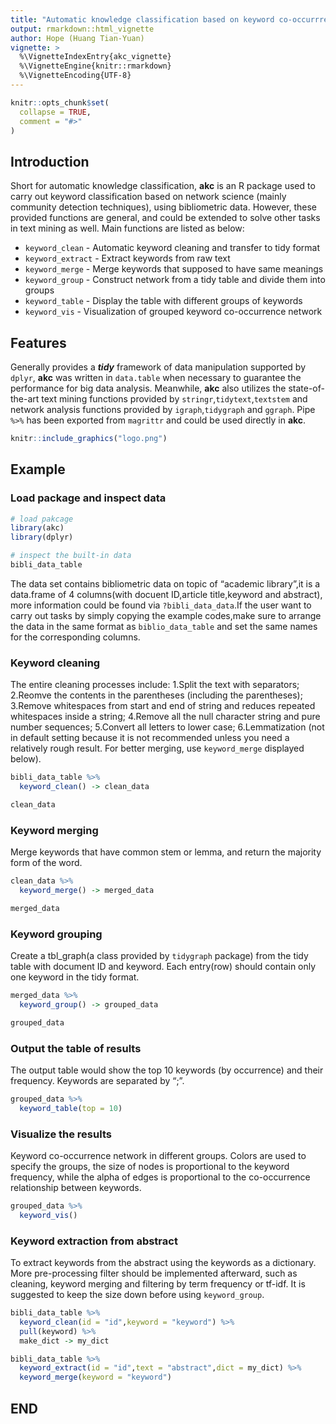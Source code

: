 ---
title: "Automatic knowledge classification based on keyword co-occurrrence network"
output: rmarkdown::html_vignette
author: Hope (Huang Tian-Yuan)
vignette: >
  %\VignetteIndexEntry{akc_vignette}
  %\VignetteEngine{knitr::rmarkdown}
  %\VignetteEncoding{UTF-8}
---

```{r, include = FALSE}
knitr::opts_chunk$set(
  collapse = TRUE,
  comment = "#>"
)
```
 
## Introduction 
  Short for automatic knowledge classification, **akc** is an R package used to carry out keyword classification based on network science (mainly community detection techniques), using bibliometric data. However, these provided functions are general, and could be extended to solve other tasks in text mining as well. Main functions are listed as below:
  
- `keyword_clean` - Automatic keyword cleaning and transfer to tidy format 
- `keyword_extract` - Extract keywords from raw text 
- `keyword_merge` - Merge keywords that supposed to have same meanings 
- `keyword_group` - Construct network from a tidy table and divide them into groups
- `keyword_table` - Display the table with different groups of keywords
- `keyword_vis` - Visualization of grouped keyword co-occurrence network 
  
## Features    
  Generally provides a ***tidy***  framework of data manipulation supported by `dplyr`, **akc** was written in `data.table` when necessary to guarantee the performance for big data analysis. Meanwhile, **akc** also utilizes the state-of-the-art text mining functions provided by `stringr`,`tidytext`,`textstem` and network analysis functions provided by `igraph`,`tidygraph` and `ggraph`. Pipe `%>%` has been exported from `magrittr` and could be used directly in **akc**.
```{=html}
<style type="text/css">
  .figure {
    float: center;
    text-align: center;
  }
</style>
```

``` {r fig.cap = "Logo of akc package.", echo=FALSE}
knitr::include_graphics("logo.png")
```
                                      
  
## Example
### Load package and inspect data
```{r setup}
# load pakcage
library(akc)
library(dplyr)

# inspect the built-in data
bibli_data_table
```
  The data set contains bibliometric data on topic of "academic library",it is a data.frame of 4 columns(with docuent ID,article title,keyword and abstract), more information could be found via `?bibli_data_data`.If the user want to carry out tasks by simply copying the example codes,make sure to arrange the data in the same format as `biblio_data_table` and set the same names for the corresponding columns.  
  
### Keyword cleaning
  The entire cleaning processes include: 1.Split the text with separators; 2.Reomve the contents in the parentheses (including the parentheses); 3.Remove whitespaces from start and end of string and reduces repeated whitespaces inside a string; 4.Remove all the null character string and pure number sequences; 5.Convert all letters to lower case; 6.Lemmatization (not in default setting because it is not recommended unless you need a relatively rough result. For better merging, use `keyword_merge` displayed below).
```{r}
bibli_data_table %>% 
  keyword_clean() -> clean_data

clean_data
```
### Keyword merging
  Merge keywords that have common stem or lemma, and return the majority form of the word.
```{r}
clean_data %>% 
  keyword_merge() -> merged_data

merged_data
```
### Keyword grouping
  Create a tbl_graph(a class provided by `tidygraph` package) from the tidy table with document ID and keyword. Each entry(row) should contain only one keyword in the tidy format.
```{r}
merged_data %>% 
  keyword_group() -> grouped_data

grouped_data
```
### Output the table of results
  The output table would show the top 10 keywords (by occurrence) and their frequency. Keywords are separated by ";".
```{r}
grouped_data %>% 
  keyword_table(top = 10)
```

### Visualize the results
  Keyword co-occurrence network in different groups. Colors are used to specify the groups, the size of nodes is proportional to the keyword frequency, while the alpha of edges is proportional to the co-occurrence relationship between keywords.
```{r, fig.width=10, fig.height=8}
grouped_data %>% 
  keyword_vis()
```

### Keyword extraction from abstract
   To extract keywords from the abstract using the keywords as a dictionary. More pre-processing filter should be implemented afterward, such as cleaning, keyword merging and filtering by term frequency or tf-idf. It is suggested to keep the size down before using `keyword_group`.
```{r}
bibli_data_table %>%
  keyword_clean(id = "id",keyword = "keyword") %>%
  pull(keyword) %>%
  make_dict -> my_dict

bibli_data_table %>%
  keyword_extract(id = "id",text = "abstract",dict = my_dict) %>%
  keyword_merge(keyword = "keyword")
```
 
## END

